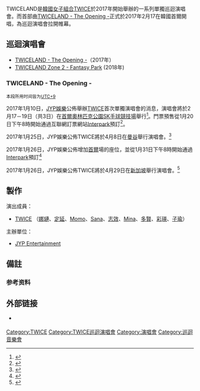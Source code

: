 TWICELAND是[[韓國|韓國]][[女子組合|女子組合]][[TWICE|TWICE]]於2017年開始舉辦的一系列單獨巡迴演唱會。而首部曲[[TWICELAND_-_The_Opening_-|TWICELAND - The Opening -]]正式於2017年2月17在韓國首爾開唱，為巡迴演唱會拉開帷幕。

==巡迴演唱會==
* [[TWICELAND_-_The_Opening_-|TWICELAND - The Opening -]]（2017年）
* [[TWICELAND_Zone_2_-_Fantasy_Park|TWICELAND Zone 2 - Fantasy Park]] (2018年)
=== TWICELAND - The Opening - ===
<small>本段所用时间皆为[[UTC+9|UTC+9]]</small>

2017年1月10日，[[JYP娛樂|JYP娛樂]]公佈舉辦[[TWICE|TWICE]]首次單獨演唱會的消息，演唱會將於2月17－19日（共3日）在[[SK奧林匹克手球競技場|首爾奧林匹克公園SK手球競技場]]舉行<ref name="official">{{cite web | language=ko | url=http://twice.jype.com/notice.asp?idx=780&page=&vnum=41 | title=TWICE 1ST TOUR "TWICELAND -The Opening-" | publisher=[[JYP娛樂|JYP娛樂]] | date=2017-01-10 | access-date=2017-01-10 | archive-url=https://web.archive.org/web/20170112182727/http://twice.jype.com/notice.asp?idx=780&page=&vnum=41 | archive-date=2017-01-12 | dead-url=yes }}</ref>。門票預售從1月20日下午8時開始通過互聯網訂票網站[https://web.archive.org/web/20100305170418/http://ticket.interpark.com/ Interpark]預訂<ref name="officialinfo">{{cite web | language=ko | url=http://twice.jype.com/notice.asp | title=TWICE 1ST TOUR ``TWICELAND -The Opening-`` Ticket Open Notice | publisher=[[JYP娛樂|JYP娛樂]] | date=2017-01-10 | access-date=2017-01-10 | archive-url=https://web.archive.org/web/20161207191341/http://twice.jype.com/notice.asp | archive-date=2016-12-07 | dead-url=yes }}</ref>。

2017年1月25日，JYP娛樂公佈TWICE將於4月8日在[[曼谷|曼谷]]舉行演唱會。<ref>{{cite web|url=http://twice.jype.com/notice.asp?idx=796&page=&vnum=46|title=TWICE 1ST TOUR "TWICELAND -The Opening-" IN BANGKOK|date=2017-01-25|publisher=[[JYP娛樂|JYP娛樂]]|language=ko|access-date=2017-02-02|archive-url=https://web.archive.org/web/20190218025847/http://twice.jype.com/notice.asp?idx=796&page=&vnum=46|archive-date=2019-02-18|dead-url=yes}}</ref>

2017年1月26日，JYP娛樂公佈增加[[首爾|首爾]]場的座位，並從1月31日下午8時開始通過[https://web.archive.org/web/20100305170418/http://ticket.interpark.com/ Interpark]預訂<ref>{{cite web|url=http://twice.jype.com/notice.asp?idx=797&page=&vnum=47|title=[수정] TWICE 1ST TOUR ‘TWICELAND -The Opening-’ 추가 티켓 오픈 안내|date=2017-01-26|publisher=[[JYP娛樂|JYP娛樂]]|language=ko|access-date=2017-02-02|archive-url=https://web.archive.org/web/20190218025847/http://twice.jype.com/notice.asp?idx=797&page=&vnum=47|archive-date=2019-02-18|dead-url=yes}}</ref>

2017年1月26日，JYP娛樂公佈TWICE將於4月29日在[[新加坡|新加坡]]舉行演唱會。<ref>{{cite web|url=http://twice.jype.com/notice.asp?idx=798&page=&vnum=48|title=TWICE 1ST TOUR "TWICELAND -The Opening-" IN SINGAPORE|date=2017-01-26|publisher=[[JYP娛樂|JYP娛樂]]|language=ko|access-date=2017-04-09|archive-url=https://web.archive.org/web/20170409200935/http://twice.jype.com/notice.asp?idx=798&page=&vnum=48|archive-date=2017-04-09|dead-url=yes}}</ref>

== 製作 ==
; 演出成員：
* [[TWICE|TWICE]] （[[娜璉|娜璉]]、[[定延|定延]]、[[Momo_(TWICE)|Momo]]、[[湊崎紗夏|Sana]]、[[朴志效|志效]]、[[Mina_(TWICE)|Mina]]、[[多賢|多賢]]、[[彩瑛|彩瑛]]、[[周子瑜|子瑜]]）
; 主辦單位：
* [[JYP_Entertainment|JYP Entertainment]]

== 備註 ==

=== 参考资料 ===
{{reflist}}

== 外部链接 ==
* {{official|http://ticket.interpark.com/|Interpark}} {{ko}}

{{TWICE}}
{{JYP Entertainment}}

[[Category:TWICE|Category:TWICE]]
[[Category:TWICE巡迴演唱會|Category:TWICE巡迴演唱會]]
[[Category:演唱會|Category:演唱會]]
[[Category:巡迴音樂會|Category:巡迴音樂會]]